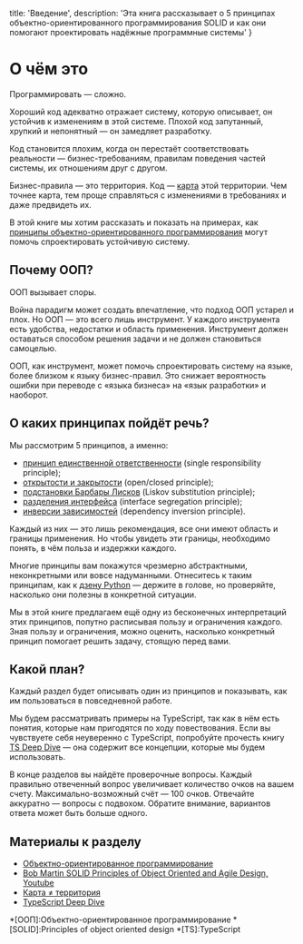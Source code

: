 
  title: 'Введение',
  description: 'Эта книга рассказывает о 5 принципах объектно-ориентированного программирования SOLID и как они помогают проектировать надёжные программные системы'
}


# О чём это

Программировать — сложно.

Хороший код адекватно отражает систему, которую описывает, он устойчив к изменениям в этой системе. Плохой код запутанный, хрупкий и непонятный — он замедляет разработку.

Код становится плохим, когда он перестаёт соответствовать реальности — бизнес-требованиям, правилам поведения частей системы, их отношениям друг с другом.

Бизнес-правила — это территория. Код — [карта](https://wiki.lesswrong.com/wiki/The_map_is_not_the_territory) этой территории. Чем точнее карта, тем проще
справляться с изменениями в требованиях и даже предвидеть их.

В этой книге мы хотим рассказать и показать на примерах, как [принципы объектно-ориентированного программирования](https://ru.wikipedia.org/wiki/Объектно-ориентированное_программирование)
могут помочь спроектировать устойчивую систему.

## Почему ООП?

ООП вызывает споры.

Война парадигм может создать впечатление, что подход ООП устарел и плох. Но ООП — это всего лишь инструмент. У каждого инструмента есть удобства, недостатки и область применения. Инструмент должен оставаться способом решения задачи и не должен становиться самоцелью.

ООП, как инструмент, может помочь спроектировать систему на языке, более близком к языку бизнес-правил. Это снижает вероятность ошибки при переводе с «языка бизнеса» на
«язык разработки» и наоборот.

## О каких принципах пойдёт речь?

Мы рассмотрим 5 принципов, а именно:

- [принцип единственной ответственности](/srp) (single responsibility principle);
- [открытости и закрытости](/ocp) (open/closed principle);
- [подстановки Барбары Лисков](/lsp) (Liskov substitution principle);
- [разделения интерфейса](/isp) (interface segregation principle);
- [инверсии зависимостей](/dip) (dependency inversion principle).

Каждый из них — это лишь рекомендация, все они имеют область и границы применения. Но чтобы увидеть эти границы, необходимо понять, в чём польза и издержки
каждого.

Многие принципы вам покажутся чрезмерно абстрактными, неконкретными или вовсе надуманными. Отнеситесь к таким принципам, как к [дзену Python](https://www.python.org/dev/peps/pep-0020/#id2) — держите в голове, но проверяйте, насколько они полезны в конкретной ситуации.

Мы в этой книге предлагаем ещё одну из бесконечных интерпретаций этих принципов, попутно расписывая пользу и ограничения каждого. Зная пользу и ограничения, можно оценить, насколько конкретный принцип помогает решить задачу, стоящую перед вами.

## Какой план?

Каждый раздел будет описывать один из принципов и показывать, как им пользоваться в повседневной работе.

Мы будем рассматривать примеры на TypeScript, так как в нём есть понятия, которые нам пригодятся по ходу повествования. Если вы чувствуете себя неуверенно с
TypeScript, попробуйте прочесть книгу [TS Deep Dive](https://basarat.gitbooks.io/typescript/) — она содержит все концепции, которые мы будем
использовать.

В конце разделов вы найдёте проверочные вопросы. Каждый правильно отвеченный вопрос увеличивает количество очков на вашем счету. Максимально-возможный счёт — 100 очков. Отвечайте аккуратно — вопросы с подвохом. Обратите внимание, вариантов ответа может быть больше одного.

## Материалы к разделу

- [Объектно-ориентированное программирование](https://en.wikipedia.org/wiki/Object-oriented_programming)
- [Bob Martin SOLID Principles of Object Oriented and Agile Design, Youtube](https://www.youtube.com/watch?v=TMuno5RZNeE)
- [Карта ≠ территория](https://wiki.lesswrong.com/wiki/The_map_is_not_the_territory)
- [TypeScript Deep Dive](https://basarat.gitbooks.io/typescript/)

*[ООП]:Объектно-ориентированное программирование
*[SOLID]:Principles of object oriented design
*[TS]:TypeScript
